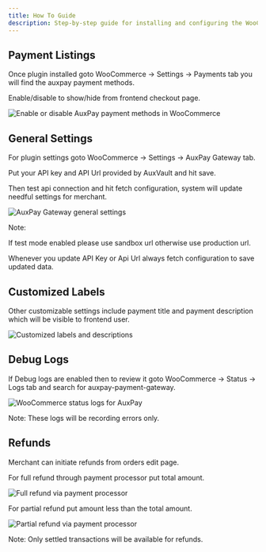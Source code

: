 ```yaml
---
title: How To Guide
description: Step-by-step guide for installing and configuring the WooCommerce plugin.
---
```


## Payment Listings

Once plugin installed goto WooCommerce -> Settings -> Payments tab you will find the auxpay payment methods.

Enable/disable to show/hide from frontend checkout page.

![Enable or disable AuxPay payment methods in WooCommerce](../../images/enable-disable.png)

## General Settings

For plugin settings goto WooCommerce -> Settings -> AuxPay Gateway tab.

Put your API key and API Url provided by AuxVault and hit save.

Then test api connection and hit fetch configuration, system will update needful settings for merchant.

![AuxPay Gateway general settings](../../images/large-General-settings.png)

Note:

If test mode enabled please use sandbox url otherwise use production url.

Whenever you update API Key or Api Url always fetch configuration to save updated data.

## Customized Labels

Other customizable settings include payment title and payment description which will be visible to frontend user.

![Customized labels and descriptions](../../images/large-Customized-settings.png)

## Debug Logs

If Debug logs are enabled then to review it goto WooCommerce -> Status -> Logs tab and search for auxpay-payment-gateway.

![WooCommerce status logs for AuxPay](../../images/large-Status-logs.png)

Note: These logs will be recording errors only.

## Refunds

Merchant can initiate refunds from orders edit page.

For full refund through payment processor put total amount.

![Full refund via payment processor](../../images/large-Full-refund.png)

For partial refund put amount less than the total amount.

![Partial refund via payment processor](../../images/large-Partial-refund.png)

Note: Only settled transactions will be available for refunds.